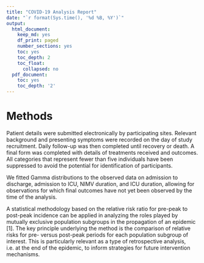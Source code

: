 ```yaml
---
title: "COVID-19 Analysis Report"
date: "`r format(Sys.time(), '%d %B, %Y')`"
output:
  html_document:
    keep_md: yes
    df_print: paged
    number_sections: yes
    toc: yes
    toc_depth: 2
    toc_float:
      collapsed: no
  pdf_document:
    toc: yes
    toc_depth: '2'
---
```


# Methods

Patient details were submitted electronically by participating sites.  Relevant background and presenting symptoms were recorded on the day of study recruitment.  Daily follow-up was then completed until recovery or death.  A final form was completed with details of treatments received and outcomes. All categories that represent fewer than five individuals have been suppressed to avoid the potential for identification of participants.

We fitted Gamma distributions to the observed data on admission to discharge, admission to ICU, NIMV duration, and ICU duration, allowing for observations for which final outcomes have not yet been observed by the time of the analysis.

A statistical methodology  based on the relative risk ratio for pre-peak to post-peak incidence can be applied in analyzing the roles played by mutually exclusive population subgroups in the propagation of an epidemic [1].  The  key  principle  underlying  the  method  is  the  comparison  of  relative  risks  for  pre-  versus  post-peak periods for each population subgroup of interest. This is particularly relevant as a type of retrospective analysis, i.e. at the end of the epidemic, to inform strategies for future intervention mechanisms.




